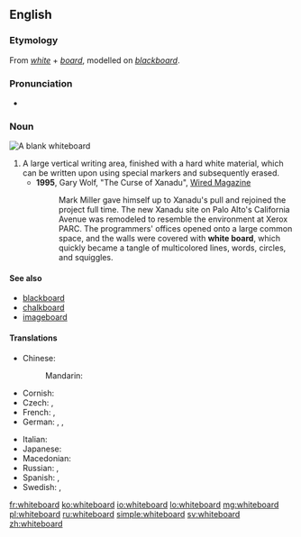 ==English==
{{wikipedia}}

===Etymology===
From ''[[white]]'' + ''[[board]]'', modelled on ''[[blackboard]]''.

===Pronunciation===
* {{IPA|/ˈwaɪtbɔːd/}}

===Noun===
[[Image:Blank whiteboard.JPG|right|thumb|A blank whiteboard]]
{{en-noun}}

# A large vertical writing area, finished with a hard white material, which can be written upon using special markers and subsequently erased.
#* '''1995''', Gary Wolf, "The Curse of Xanadu", [http://www.wired.com/wired/archive/3.06/xanadu.html?pg=15&topic= Wired Magazine]
#*: Mark Miller gave himself up to Xanadu's pull and rejoined the project full time. The new Xanadu site on Palo Alto's California Avenue was remodeled to resemble the environment at Xerox PARC. The programmers' offices opened onto a large common space, and the walls were covered with '''white board''', which quickly became a tangle of multicolored lines, words, circles, and squiggles.

====See also====
* [[blackboard]]
* [[chalkboard]]
* [[imageboard]]

====Translations====
{{trans-top|large vertical writing area}}
* Chinese:
*: Mandarin: {{t|cmn|白板|tr=báibǎn|sc=Hani}}
* Cornish: {{t-|kw|bord gwynn|m}}
* Czech: {{qualifier|any colour}} {{t+|cs|tabule|f}}, {{t-|cs|bílá tabule|f}}
* French: {{qualifier|any colour}} {{t+|fr|tableau|m}}, {{t-|fr|tableau blanc|m}}
* German: {{t+|de|Tafel|f}}, {{t-|de|Weißwandtafel|f}}, {{t+|de|Whiteboard|n}}
{{trans-mid}}
* Italian: {{t+|it|lavagna|f}}
* Japanese: {{t-|ja|ホワイトボード|tr=howaitobōdo|sc=Jpan}}
* Macedonian: {{t-|mk|бела табла|f|tr=béla tábla}}
* Russian: {{qualifier|any colour}} {{t+|ru|доска|f|tr=doská|sc=Cyrl}}, {{t-|ru|белая доска|f|tr=bélaja doská|sc=Cyrl}}
* Spanish: {{qualifier|any colour}} {{t-|es|pizarra|f}}, {{t-|es|pizarra blanca|f}}
* Swedish: {{t-|sv|vit tavla|c}}, {{t-|sv|skrivtavla|c}}
{{trans-bottom}}

[[fr:whiteboard]]
[[ko:whiteboard]]
[[io:whiteboard]]
[[lo:whiteboard]]
[[mg:whiteboard]]
[[pl:whiteboard]]
[[ru:whiteboard]]
[[simple:whiteboard]]
[[sv:whiteboard]]
[[zh:whiteboard]]